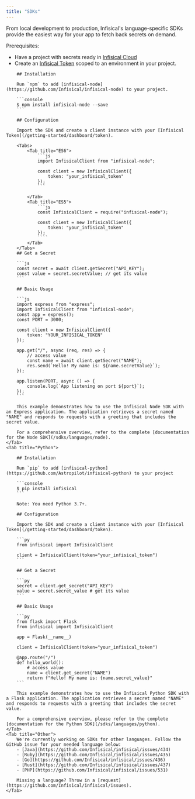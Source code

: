 ```yaml
---
title: "SDKs"
---
```


From local development to production, Infisical's language-specific SDKs provide the easiest way for your app to fetch back secrets on demand.

Prerequisites:

- Have a project with secrets ready in [Infisical Cloud](https://app.infisical.com)
- Create an [Infisical Token](/getting-started/dashboard/token) scoped to an environment in your project.

<Tabs>
    <Tab title="Node">
    

        ## Installation

        Run `npm` to add [infisical-node](https://github.com/Infisical/infisical-node) to your project.

        ```console
        $ npm install infisical-node --save
        ```

        ## Configuration

        Import the SDK and create a client instance with your [Infisical Token](/getting-started/dashboard/token).

        <Tabs>
            <Tab title="ES6">
                ```js
                import InfisicalClient from "infisical-node";
                
                const client = new InfisicalClient({
                    token: "your_infisical_token"
                });
                ```

            </Tab>
            <Tab title="ES5">
                ```js
                const InfisicalClient = require("infisical-node");
                
                const client = new InfisicalClient({
                    token: "your_infisical_token"
                });
                ````
            </Tab>
        </Tabs>
        ## Get a Secret
        
        ```js
        const secret = await client.getSecret("API_KEY");
        const value = secret.secretValue; // get its value
        ```
        
        ## Basic Usage

        ```js
        import express from "express";
        import InfisicalClient from "infisical-node";
        const app = express();
        const PORT = 3000;

        const client = new InfisicalClient({
            token: "YOUR_INFISICAL_TOKEN"
        });

        app.get("/", async (req, res) => {
            // access value
            const name = await client.getSecret("NAME");
            res.send(`Hello! My name is: ${name.secretValue}`);
        });

        app.listen(PORT, async () => {
            console.log(`App listening on port ${port}`);
        });
        ```

        This example demonstrates how to use the Infisical Node SDK with an Express application. The application retrieves a secret named "NAME" and responds to requests with a greeting that includes the secret value.
        
        For a comprehensive overview, refer to the complete [documentation for the Node SDK](/sdks/languages/node).
    </Tab>
    <Tab title="Python">

        ## Installation

        Run `pip` to add [infisical-python](https://github.com/Astropilot/infisical-python) to your project

        ```console
        $ pip install infisical
        ```

        Note: You need Python 3.7+.

        ## Configuration

        Import the SDK and create a client instance with your [Infisical Token](/getting-started/dashboard/token).

        ```py
        from infisical import InfisicalClient

        client = InfisicalClient(token="your_infisical_token")
        ```
        
        ## Get a Secret

        ```py
        secret = client.get_secret("API_KEY")
        value = secret.secret_value # get its value
        ```

        ## Basic Usage

        ```py
        from flask import Flask
        from infisical import InfisicalClient

        app = Flask(__name__)

        client = InfisicalClient(token="your_infisical_token")

        @app.route("/")
        def hello_world():
            # access value
            name = client.get_secret("NAME")
            return f"Hello! My name is: {name.secret_value}"
        ```

        This example demonstrates how to use the Infisical Python SDK with a Flask application. The application retrieves a secret named "NAME" and responds to requests with a greeting that includes the secret value.
        
        For a comprehensive overview, please refer to the complete [documentation for the Python SDK](/sdks/languages/python).
    </Tab>
    <Tab title="Other">
        We're currently working on SDKs for other languages. Follow the GitHub issue for your needed language below:
        - [Java](https://github.com/Infisical/infisical/issues/434)
        - [Ruby](https://github.com/Infisical/infisical/issues/435)
        - [Go](https://github.com/Infisical/infisical/issues/436)
        - [Rust](https://github.com/Infisical/infisical/issues/437)
        - [PHP](https://github.com/Infisical/infisical/issues/531)

        Missing a language? Throw in a [request](https://github.com/Infisical/infisical/issues).
    </Tab>
</Tabs>